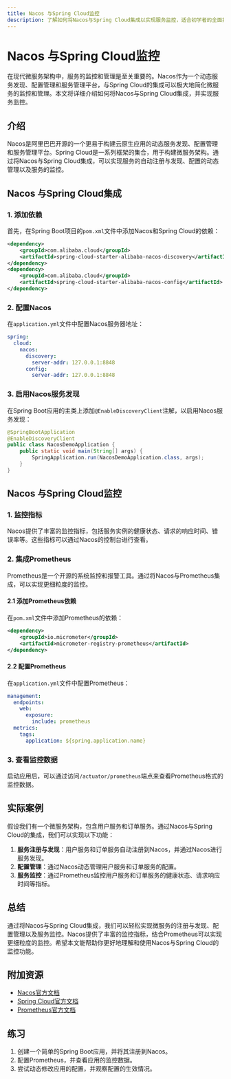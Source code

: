 ```yaml
---
title: Nacos 与Spring Cloud监控
description: 了解如何将Nacos与Spring Cloud集成以实现服务监控，适合初学者的全面指南。
---
```


# Nacos 与Spring Cloud监控

在现代微服务架构中，服务的监控和管理是至关重要的。Nacos作为一个动态服务发现、配置管理和服务管理平台，与Spring Cloud的集成可以极大地简化微服务的监控和管理。本文将详细介绍如何将Nacos与Spring Cloud集成，并实现服务监控。

## 介绍

Nacos是阿里巴巴开源的一个更易于构建云原生应用的动态服务发现、配置管理和服务管理平台。Spring Cloud是一系列框架的集合，用于构建微服务架构。通过将Nacos与Spring Cloud集成，可以实现服务的自动注册与发现、配置的动态管理以及服务的监控。

## Nacos 与Spring Cloud集成

### 1. 添加依赖

首先，在Spring Boot项目的`pom.xml`文件中添加Nacos和Spring Cloud的依赖：

```xml
<dependency>
    <groupId>com.alibaba.cloud</groupId>
    <artifactId>spring-cloud-starter-alibaba-nacos-discovery</artifactId>
</dependency>
<dependency>
    <groupId>com.alibaba.cloud</groupId>
    <artifactId>spring-cloud-starter-alibaba-nacos-config</artifactId>
</dependency>
```

### 2. 配置Nacos

在`application.yml`文件中配置Nacos服务器地址：

```yaml
spring:
  cloud:
    nacos:
      discovery:
        server-addr: 127.0.0.1:8848
      config:
        server-addr: 127.0.0.1:8848
```

### 3. 启用Nacos服务发现

在Spring Boot应用的主类上添加`@EnableDiscoveryClient`注解，以启用Nacos服务发现：

```java
@SpringBootApplication
@EnableDiscoveryClient
public class NacosDemoApplication {
    public static void main(String[] args) {
        SpringApplication.run(NacosDemoApplication.class, args);
    }
}
```

## Nacos 与Spring Cloud监控

### 1. 监控指标

Nacos提供了丰富的监控指标，包括服务实例的健康状态、请求的响应时间、错误率等。这些指标可以通过Nacos的控制台进行查看。

### 2. 集成Prometheus

Prometheus是一个开源的系统监控和报警工具。通过将Nacos与Prometheus集成，可以实现更细粒度的监控。

#### 2.1 添加Prometheus依赖

在`pom.xml`文件中添加Prometheus的依赖：

```xml
<dependency>
    <groupId>io.micrometer</groupId>
    <artifactId>micrometer-registry-prometheus</artifactId>
</dependency>
```

#### 2.2 配置Prometheus

在`application.yml`文件中配置Prometheus：

```yaml
management:
  endpoints:
    web:
      exposure:
        include: prometheus
  metrics:
    tags:
      application: ${spring.application.name}
```

### 3. 查看监控数据

启动应用后，可以通过访问`/actuator/prometheus`端点来查看Prometheus格式的监控数据。

## 实际案例

假设我们有一个微服务架构，包含用户服务和订单服务。通过Nacos与Spring Cloud的集成，我们可以实现以下功能：

1. **服务注册与发现**：用户服务和订单服务自动注册到Nacos，并通过Nacos进行服务发现。
2. **配置管理**：通过Nacos动态管理用户服务和订单服务的配置。
3. **服务监控**：通过Prometheus监控用户服务和订单服务的健康状态、请求响应时间等指标。

## 总结

通过将Nacos与Spring Cloud集成，我们可以轻松实现微服务的注册与发现、配置管理以及服务监控。Nacos提供了丰富的监控指标，结合Prometheus可以实现更细粒度的监控。希望本文能帮助你更好地理解和使用Nacos与Spring Cloud的监控功能。

## 附加资源

- [Nacos官方文档](https://nacos.io/zh-cn/docs/what-is-nacos.html)
- [Spring Cloud官方文档](https://spring.io/projects/spring-cloud)
- [Prometheus官方文档](https://prometheus.io/docs/introduction/overview/)

## 练习

1. 创建一个简单的Spring Boot应用，并将其注册到Nacos。
2. 配置Prometheus，并查看应用的监控数据。
3. 尝试动态修改应用的配置，并观察配置的生效情况。
